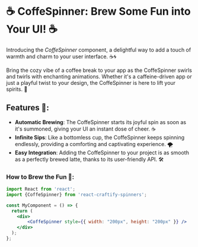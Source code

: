 

<Meta title="Spinners/CoffeSpinner" component={CoffeSpinner} />

# ☕ CoffeSpinner: Brew Some Fun into Your UI! ☕

Introducing the *CoffeSpinner* component, a delightful way to add a touch of warmth and charm to your user interface. ☕🌀

Bring the cozy vibe of a coffee break to your app as the CoffeSpinner swirls and twirls with enchanting animations. Whether it's a caffeine-driven app or just a playful twist to your design, the CoffeSpinner is here to lift your spirits. 🎉

## Features 🌟:

- **Automatic Brewing**: The CoffeSpinner starts its joyful spin as soon as it's summoned, giving your UI an instant dose of cheer. ☕
- **Infinite Sips**: Like a bottomless cup, the CoffeSpinner keeps spinning endlessly, providing a comforting and captivating experience. 🌪️
- **Easy Integration**: Adding the CoffeSpinner to your project is as smooth as a perfectly brewed latte, thanks to its user-friendly API. 🛠️

### How to Brew the Fun 🚀:


```jsx
import React from 'react';
import {CoffeSpinner} from 'react-craftify-spinners';  

const MyComponent = () => {
  return (
    <div>
        <CoffeSpinner style={{ width: "200px", height: "200px" }} />
    </div>
  );
};

